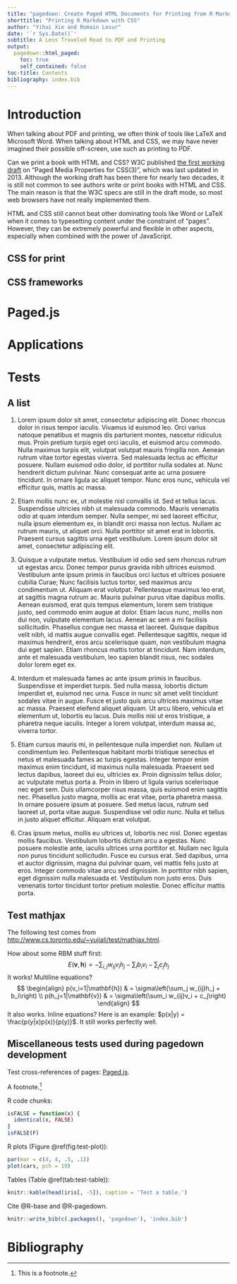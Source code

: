 ```yaml
---
title: "pagedown: Create Paged HTML Documents for Printing from R Markdown"
shorttitle: "Printing R Markdown with CSS"
author: "Yihui Xie and Romain Lesur"
date: '`r Sys.Date()`'
subtitle: A Less Traveled Road to PDF and Printing
output:
  pagedown::html_paged: 
    toc: true
    self_contained: false
toc-title: Contents
bibliography: index.bib
---
```


# Introduction

When talking about PDF and printing, we often think of tools like LaTeX and Microsoft Word. When talking about HTML and CSS, we may have never imagined their possible off-screen, use such as printing to PDF.

Can we print a book with HTML and CSS? W3C published [the first working draft](https://www.w3.org/1999/06/WD-css3-page-19990623) on "Paged Media Properties for CSS(3)", which was last updated in 2013. Although the working draft has been there for nearly two decades, it is still not common to see authors write or print books with HTML and CSS. The main reason is that the W3C specs are still in the draft mode, so most web browsers have not really implemented them.

HTML and CSS still cannot beat other dominating tools like Word or LaTeX when it comes to typesetting content under the constraint of "pages". However, they can be extremely powerful and flexible in other aspects, especially when combined with the power of JavaScript.

## CSS for print

## CSS frameworks

# Paged.js {#pagedjs}

# Applications 

# Tests
## A list

1. Lorem ipsum dolor sit amet, consectetur adipiscing elit. Donec rhoncus dolor in risus tempor iaculis. Vivamus id euismod leo. Orci varius natoque penatibus et magnis dis parturient montes, nascetur ridiculus mus. Proin pretium turpis eget orci iaculis, et euismod arcu commodo. Nulla maximus turpis elit, volutpat volutpat mauris fringilla non. Aenean rutrum vitae tortor egestas viverra. Sed malesuada lectus ac efficitur posuere. Nullam euismod odio dolor, id porttitor nulla sodales at. Nunc hendrerit dictum pulvinar. Nunc consequat ante ac urna posuere tincidunt. In ornare ligula ac aliquet tempor. Nunc eros nunc, vehicula vel efficitur quis, mattis ac massa.

1. Etiam mollis nunc ex, ut molestie nisl convallis id. Sed et tellus lacus. Suspendisse ultricies nibh ut malesuada commodo. Mauris venenatis odio at quam interdum semper. Nulla semper, mi sed laoreet efficitur, nulla ipsum elementum ex, in blandit orci massa non lectus. Nullam ac rutrum mauris, ut aliquet orci. Nulla porttitor sit amet erat in lobortis. Praesent cursus sagittis urna eget vestibulum. Lorem ipsum dolor sit amet, consectetur adipiscing elit.

1. Quisque a vulputate metus. Vestibulum id odio sed sem rhoncus rutrum ut egestas arcu. Donec tempor purus gravida nibh ultrices euismod. Vestibulum ante ipsum primis in faucibus orci luctus et ultrices posuere cubilia Curae; Nunc facilisis luctus tortor, sed maximus arcu condimentum ut. Aliquam erat volutpat. Pellentesque maximus leo erat, at sagittis magna rutrum ac. Mauris pulvinar purus vitae dapibus mollis. Aenean euismod, erat quis tempus elementum, lorem sem tristique justo, sed commodo enim augue at dolor. Etiam lacus nunc, mollis non dui non, vulputate elementum lacus. Aenean ac sem a mi facilisis sollicitudin. Phasellus congue nec massa et laoreet. Quisque dapibus velit nibh, id mattis augue convallis eget. Pellentesque sagittis, neque id maximus hendrerit, eros arcu scelerisque quam, non vestibulum magna dui eget sapien. Etiam rhoncus mattis tortor at tincidunt. Nam interdum, ante et malesuada vestibulum, leo sapien blandit risus, nec sodales dolor lorem eget ex.

1. Interdum et malesuada fames ac ante ipsum primis in faucibus. Suspendisse et imperdiet turpis. Sed nulla massa, lobortis dictum imperdiet et, euismod nec urna. Fusce in nunc sit amet velit tincidunt sodales vitae in augue. Fusce et justo quis arcu ultrices maximus vitae ac massa. Praesent eleifend aliquet aliquam. Ut arcu libero, vehicula et elementum ut, lobortis eu lacus. Duis mollis nisi ut eros tristique, a pharetra neque iaculis. Integer a lorem volutpat, interdum massa ac, viverra tortor.

1. Etiam cursus mauris mi, in pellentesque nulla imperdiet non. Nullam ut condimentum leo. Pellentesque habitant morbi tristique senectus et netus et malesuada fames ac turpis egestas. Integer tempor enim maximus enim tincidunt, id maximus nulla malesuada. Praesent sed lectus dapibus, laoreet dui eu, ultricies ex. Proin dignissim tellus dolor, ac vulputate metus porta a. Proin in libero ut ligula varius scelerisque nec eget sem. Duis ullamcorper risus massa, quis euismod enim sagittis nec. Phasellus justo magna, mollis ac erat vitae, porta pharetra massa. In ornare posuere ipsum at posuere. Sed metus lacus, rutrum sed laoreet ut, porta vitae augue. Suspendisse vel odio nunc. Nulla et tellus in justo aliquet efficitur. Aliquam erat volutpat.

1. Cras ipsum metus, mollis eu ultrices ut, lobortis nec nisl. Donec egestas mollis faucibus. Vestibulum lobortis dictum arcu a egestas. Nunc posuere molestie ante, iaculis ultrices urna porttitor et. Nullam nec ligula non purus tincidunt sollicitudin. Fusce eu cursus erat. Sed dapibus, urna et auctor dignissim, magna dui pulvinar quam, vel mattis felis justo at eros. Integer commodo vitae arcu sed dignissim. In porttitor nibh sapien, eget dignissim nulla malesuada et. Vestibulum non justo eros. Duis venenatis tortor tincidunt tortor pretium molestie. Donec efficitur mattis porta.

## Test mathjax

The following test comes from <http://www.cs.toronto.edu/~yujiali/test/mathjax.html>.

How about some RBM stuff first:  
$$
  E(\mathbf{v}, \mathbf{h}) = -\sum_{i,j}w_{ij}v_i h_j - \sum_i b_i v_i - \sum_j c_j h_j
$$
It works! Multiline equations?
$$
  \begin{align}
    p(v_i=1|\mathbf{h}) & = \sigma\left(\sum_j w_{ij}h_j + b_i\right) \\
    p(h_j=1|\mathbf{v}) & = \sigma\left(\sum_i w_{ij}v_i + c_j\right)
  \end{align}
$$
It also works. Inline equations? Here is an example: $p(x|y) = \frac{p(y|x)p(x)}{p(y)}$. It still works perfectly well.

## Miscellaneous tests used during pagedown development

Test cross-references of pages: [Paged.js](#pagedjs).

A footnote.^[This is a footnote.]

R code chunks:

```r
isFALSE = function(x) {
  identical(x, FALSE)
}
isFALSE(F)
```

R plots (Figure \@ref(fig:test-plot)):

```r
par(mar = c(4, 4, .5, .1))
plot(cars, pch = 19)
```

Tables (Table \@ref(tab:test-table)):

```r
knitr::kable(head(iris[, -5]), caption = 'Test a table.')
```


Cite @R-base and @R-pagedown.

```r
knitr::write_bib(c(.packages(), 'pagedown'), 'index.bib')
```

# Bibliography {-}
